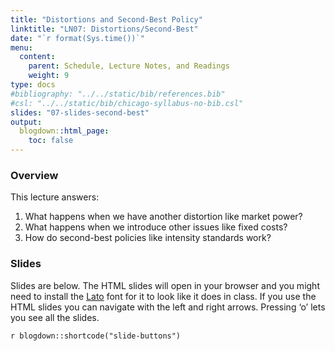 ```yaml
---
title: "Distortions and Second-Best Policy"
linktitle: "LN07: Distortions/Second-Best"
date: "`r format(Sys.time())`"
menu:
  content:
    parent: Schedule, Lecture Notes, and Readings
    weight: 9
type: docs
#bibliography: "../../static/bib/references.bib"
#csl: "../../static/bib/chicago-syllabus-no-bib.csl"
slides: "07-slides-second-best"
output:
  blogdown::html_page:
    toc: false
---
```


### Overview

This lecture answers:

1. What happens when we have another distortion like market power?
2. What happens when we introduce other issues like fixed costs?
3. How do second-best policies like intensity standards work?

### Slides

Slides are below. 
The HTML slides will open in your browser and you might need to install the [Lato](https://fonts.google.com/specimen/Lato) font for it to look like it does in class.
If you use the HTML slides you can navigate with the left and right arrows.
Pressing 'o' lets you see all the slides.

`r blogdown::shortcode("slide-buttons")`

